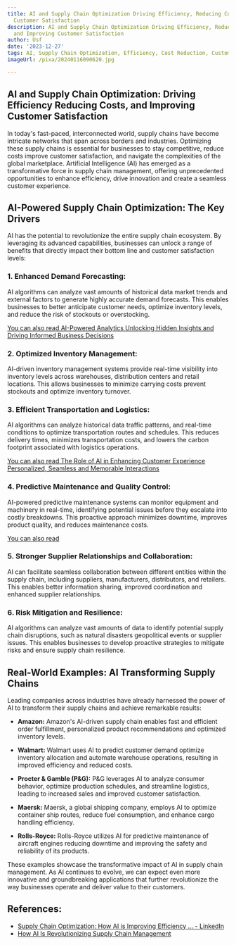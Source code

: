 ```yaml
---
title: AI and Supply Chain Optimization Driving Efficiency, Reducing Costs, and Improving
  Customer Satisfaction
description: AI and Supply Chain Optimization Driving Efficiency, Reducing Costs,
  and Improving Customer Satisfaction
author: Usf
date: '2023-12-27'
tags: AI, Supply Chain Optimization, Efficiency, Cost Reduction, Customer Satisfaction
imageUrl: /pixa/20240116090620.jpg

---
```

## AI and Supply Chain Optimization: Driving Efficiency Reducing Costs, and Improving Customer Satisfaction

In today's  fast-paced, interconnected world,  supply chains have become  intricate networks that span  across borders and industries. Optimizing these  supply chains is essential for businesses to  stay competitive, reduce  costs improve customer satisfaction, and  navigate the complexities of  the  global marketplace. Artificial Intelligence (AI) has emerged as a transformative force in supply chain management, offering unprecedented opportunities to enhance efficiency, drive innovation and create a seamless customer  experience.

## AI-Powered Supply Chain Optimization: The Key Drivers

AI has the potential to revolutionize the entire supply chain ecosystem. By  leveraging its  advanced capabilities, businesses can unlock a range of benefits that directly impact their bottom line and customer satisfaction levels:

### 1. Enhanced Demand Forecasting:

AI  algorithms can analyze vast amounts  of historical data market trends and external factors to generate highly accurate demand forecasts. This enables businesses to  better anticipate customer needs, optimize inventory levels, and  reduce  the  risk of stockouts or overstocking.

[You can also read AI-Powered Analytics Unlocking  Hidden Insights and Driving Informed Business Decisions](AI-Powered%20Analytics%20Unlocking%20Hidden%20Insights%20and%20Driving%20Informed%20Business%20Decisions)


### 2. Optimized Inventory Management:

AI-driven inventory management  systems provide real-time visibility into inventory levels across warehouses,  distribution  centers  and retail locations. This allows businesses to minimize carrying costs prevent stockouts and optimize inventory turnover.

### 3. Efficient  Transportation and Logistics:

AI algorithms can analyze historical data traffic patterns, and real-time conditions to optimize transportation routes and schedules.  This reduces delivery times, minimizes  transportation costs,  and lowers the carbon footprint associated with  logistics operations.

[You can also read The Role of AI in Enhancing Customer Experience Personalized, Seamless and Memorable  Interactions](The%20Role%20of%20AI%20in%20Enhancing%20Customer%20Experience%20Personalized%2C%20Seamless%2C%20and%20Memorable%20Interactions)


### 4. Predictive  Maintenance and Quality Control:

AI-powered predictive maintenance systems can monitor equipment and machinery in real-time, identifying potential issues before they escalate into costly breakdowns. This proactive approach minimizes downtime, improves product quality,  and reduces maintenance costs.

[You can also read ]()


### 5. Stronger Supplier Relationships and Collaboration:

AI can facilitate seamless collaboration between different entities within the supply chain, including suppliers, manufacturers, distributors, and retailers. This enables better information sharing, improved coordination  and  enhanced supplier  relationships.

### 6. Risk Mitigation and Resilience:

AI algorithms can analyze vast amounts of  data to  identify potential supply chain  disruptions,  such as natural disasters geopolitical events or supplier issues. This enables  businesses to develop proactive strategies to mitigate risks and ensure supply chain resilience.

## Real-World Examples: AI Transforming Supply Chains

Leading  companies across industries have already harnessed the  power of AI  to transform  their supply chains and achieve  remarkable results:

- **Amazon:** Amazon's AI-driven  supply chain enables fast and efficient order fulfillment, personalized product recommendations and optimized inventory levels.

- **Walmart:** Walmart uses AI to predict customer demand optimize inventory allocation and automate warehouse operations,  resulting in improved efficiency and reduced costs.

- **Procter & Gamble (P&G):**  P&G leverages AI to analyze consumer  behavior, optimize production schedules, and streamline logistics, leading to increased sales  and improved customer  satisfaction.

- **Maersk:** Maersk, a global shipping company, employs AI to optimize container ship routes, reduce fuel consumption, and enhance cargo handling efficiency.

- **Rolls-Royce:** Rolls-Royce utilizes AI for predictive maintenance of aircraft engines reducing downtime and improving the safety and reliability of its products.

These examples showcase the transformative impact of  AI in supply chain management. As AI continues to evolve, we can expect  even more innovative and groundbreaking applications that further revolutionize  the way businesses operate and deliver value to their customers.

## References:
- [Supply Chain Optimization: How AI is Improving Efficiency ... - LinkedIn](https://www.linkedin.com/pulse/supply-chain-optimization-how-ai-improving-efficiency-larry-sherrod)
- [How AI Is Revolutionizing Supply Chain Management](https://www.computer.org/publications/tech-news/trends/ai-revolutionizing-supply-chain/)
